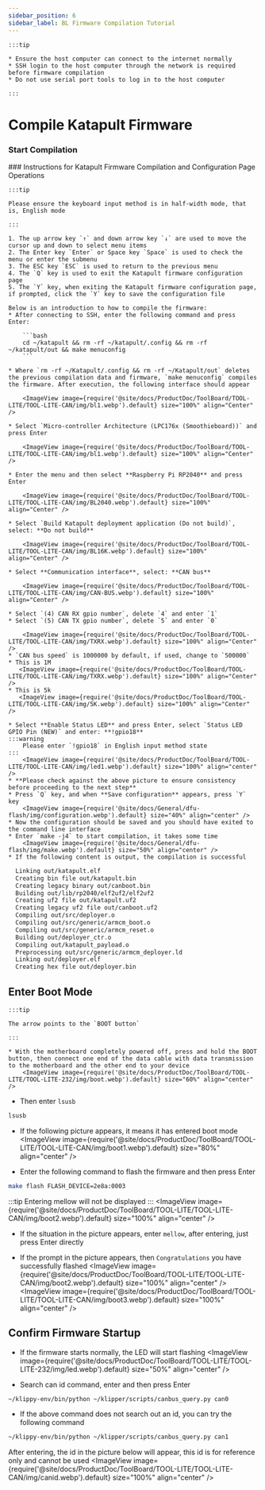 ```yaml
---
sidebar_position: 6
sidebar_label: BL Firmware Compilation Tutorial
---
```



    :::tip

    * Ensure the host computer can connect to the internet normally
    * SSH login to the host computer through the network is required before firmware compilation
    * Do not use serial port tools to log in to the host computer

    :::

# Compile Katapult Firmware
### Start Compilation
  <SSH />
  ### Instructions for Katapult Firmware Compilation and Configuration Page Operations

    :::tip

    Please ensure the keyboard input method is in half-width mode, that is, English mode

    :::

    1. The up arrow key `↑` and down arrow key `↓` are used to move the cursor up and down to select menu items
    2. The Enter key `Enter` or Space key `Space` is used to check the menu or enter the submenu
    3. The ESC key `ESC` is used to return to the previous menu
    4. The `Q` key is used to exit the Katapult firmware configuration page
    5. The `Y` key, when exiting the Katapult firmware configuration page, if prompted, click the `Y` key to save the configuration file

    Below is an introduction to how to compile the firmware:
    * After connecting to SSH, enter the following command and press Enter:

        ```bash
        cd ~/katapult && rm -rf ~/katapult/.config && rm -rf ~/katapult/out && make menuconfig
        ```

    * Where `rm -rf ~/Katapult/.config && rm -rf ~/Katapult/out` deletes the previous compilation data and firmware, `make menuconfig` compiles the firmware. After execution, the following interface should appear

        <ImageView image={require('@site/docs/ProductDoc/ToolBoard/TOOL-LITE/TOOL-LITE-CAN/img/bl1.webp').default} size="100%" align="Center" />

    * Select `Micro-controller Architecture (LPC176x (Smoothieboard))` and press Enter

        <ImageView image={require('@site/docs/ProductDoc/ToolBoard/TOOL-LITE/TOOL-LITE-CAN/img/bl1.webp').default} size="100%" align="Center" />

    * Enter the menu and then select **Raspberry Pi RP2040** and press Enter

        <ImageView image={require('@site/docs/ProductDoc/ToolBoard/TOOL-LITE/TOOL-LITE-CAN/img/BL2040.webp').default} size="100%" align="Center" />

    * Select `Build Katapult deployment application (Do not build)`, select: **Do not build**

        <ImageView image={require('@site/docs/ProductDoc/ToolBoard/TOOL-LITE/TOOL-LITE-CAN/img/BL16K.webp').default} size="100%" align="Center" />

    * Select **Communication interface**, select: **CAN bus**

        <ImageView image={require('@site/docs/ProductDoc/ToolBoard/TOOL-LITE/TOOL-LITE-CAN/img/CAN-BUS.webp').default} size="100%" align="Center" />

    * Select `(4) CAN RX gpio number`, delete `4` and enter `1`
    * Select `(5) CAN TX gpio number`, delete `5` and enter `0`

        <ImageView image={require('@site/docs/ProductDoc/ToolBoard/TOOL-LITE/TOOL-LITE-CAN/img/TXRX.webp').default} size="100%" align="Center" />
    * `CAN bus speed` is 1000000 by default, if used, change to `500000`
    * This is 1M
       <ImageView image={require('@site/docs/ProductDoc/ToolBoard/TOOL-LITE/TOOL-LITE-CAN/img/TXRX.webp').default} size="100%" align="Center" />
    * This is 5k
       <ImageView image={require('@site/docs/ProductDoc/ToolBoard/TOOL-LITE/TOOL-LITE-CAN/img/5K.webp').default} size="100%" align="Center" />

    * Select **Enable Status LED** and press Enter, select `Status LED GPIO Pin (NEW)` and enter: **!gpio18**
    :::warning
        Please enter `!gpio18` in English input method state
    :::
        <ImageView image={require('@site/docs/ProductDoc/ToolBoard/TOOL-LITE/TOOL-LITE-CAN/img/led1.webp').default} size="100%" align="center" />
    * **Please check against the above picture to ensure consistency before proceeding to the next step**
    * Press `Q` key, and when **Save configuration** appears, press `Y` key
        <ImageView image={require('@site/docs/General/dfu-flash/img/configuration.webp').default} size="40%" align="center" />
    * Now the configuration should be saved and you should have exited to the command line interface
    * Enter `make -j4` to start compilation, it takes some time
        <ImageView image={require('@site/docs/General/dfu-flash/img/make.webp').default} size="50%" align="center" />
    * If the following content is output, the compilation is successful

```bash
  Linking out/katapult.elf
  Creating bin file out/katapult.bin
  Creating legacy binary out/canboot.bin
  Building out/lib/rp2040/elf2uf2/elf2uf2
  Creating uf2 file out/katapult.uf2
  Creating legacy uf2 file out/canboot.uf2
  Compiling out/src/deployer.o
  Compiling out/src/generic/armcm_boot.o
  Compiling out/src/generic/armcm_reset.o
  Building out/deployer_ctr.o
  Compiling out/katapult_payload.o
  Preprocessing out/src/generic/armcm_deployer.ld
  Linking out/deployer.elf
  Creating hex file out/deployer.bin
``` 

## Enter Boot Mode

    :::tip

    The arrow points to the `BOOT button`

    :::

    * With the motherboard completely powered off, press and hold the BOOT button, then connect one end of the data cable with data transmission to the motherboard and the other end to your device
        <ImageView image={require('@site/docs/ProductDoc/ToolBoard/TOOL-LITE/TOOL-LITE-232/img/boot.webp').default} size="60%" align="center" />
* Then enter `lsusb`
```bash
lsusb
```
* If the following picture appears, it means it has entered boot mode
<ImageView image={require('@site/docs/ProductDoc/ToolBoard/TOOL-LITE/TOOL-LITE-CAN/img/boot1.webp').default} size="80%" align="center" />

* Enter the following command to flash the firmware and then press Enter
```bash
make flash FLASH_DEVICE=2e8a:0003 
```
:::tip
Entering mellow will not be displayed
:::
<ImageView image={require('@site/docs/ProductDoc/ToolBoard/TOOL-LITE/TOOL-LITE-CAN/img/boot2.webp').default} size="100%" align="center" />
* If the situation in the picture appears, enter `mellow`, after entering, just press Enter directly 

* If the prompt in the picture appears, then `Congratulations` you have successfully flashed
<ImageView image={require('@site/docs/ProductDoc/ToolBoard/TOOL-LITE/TOOL-LITE-CAN/img/boot2.webp').default} size="100%" align="center" />
<ImageView image={require('@site/docs/ProductDoc/ToolBoard/TOOL-LITE/TOOL-LITE-CAN/img/boot3.webp').default} size="100%" align="center" />
## Confirm Firmware Startup

* If the firmware starts normally, the LED will start flashing
<ImageView image={require('@site/docs/ProductDoc/ToolBoard/TOOL-LITE/TOOL-LITE-232/img/led.webp').default} size="50%" align="center" />

* Search can id command, enter and then press Enter
```bash
~/klippy-env/bin/python ~/klipper/scripts/canbus_query.py can0
```
* If the above command does not search out an id, you can try the following command
```bash
~/klippy-env/bin/python ~/klipper/scripts/canbus_query.py can1
```
After entering, the id in the picture below will appear, this id is for reference only and cannot be used
<ImageView image={require('@site/docs/ProductDoc/ToolBoard/TOOL-LITE/TOOL-LITE-CAN/img/canid.webp').default} size="100%" align="center" />
